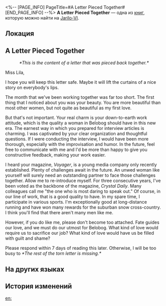<%-- [PAGE_INFO]
PageTitle=#A Letter Pieced Together#
[END_PAGE_INFO] --%>
{{Дополнить}}
{{Книга Инфобокс
|id           = 024
|partIds      = 190132
|Название     = 
|Изображение  = Иконка Письмо.png
|Мир          = Jarilo-VI
|Томов        = 1
|Автор        = <!--нужно добавить-->
|Описание     = A letter carefully pieced back together, which probably shouldn't have been pieced together...
|Том1         = {{tx}}
|Источник1    = {{tx|Отсутствует источник}}
|Персонажи    = 
|Фракции      = 
}}
'''A Letter Pieced Together''' — одна из [[Книги|книг]], которую можно найти на [[Jarilo-VI]].

==Локация==
{{Отметка карты|<!--название карты-->|<!--id отметки-->}}

==A Letter Pieced Together==
<div align="center">''*This is the content of a letter that was pieced back together.*''</div>

Miss Lila,

I hope you will keep this letter safe. Maybe it will lift the curtains of a nice story on everybody's lips.

The month that we've been working together was far too short. The first thing that I noticed about you was your beauty. You are more beautiful than most other women, but not quite as beautiful as my first love.

But that's not important. Your real charm is your down-to-earth work attitude, which is the quality a woman in Belobog should have in this new era. The earnest way in which you prepared for interview articles is charming. I was captivated by your clear organization and thoughtful questions. If I were conducting the interview, I would have been more thorough, especially with the improvisation and humor. In the future, feel free to communicate with me and I'd be more than happy to give you constructive feedback, making your work easier.

I heard your magazine, ''Voyager'', is a young media company only recently established. Plenty of challenges await in the future. An unwed woman like yourself will surely need an outstanding partner to face those challenges together. Allow me to re-introduce myself. For three consecutive years, I've been voted as the backbone of the magazine, ''Crystal Daily''. Many colleagues call me "the one who is most daring to speak out." Of course, in our line of work, that is a good quality to have. In my spare time, I participate in various sports. I'm exceptionally good at long-distance running and have won many rewards for the suburban snow cross-country. I think you'll find that there aren't many men like me.

However, if you do like me, please don't become too attached. Fate guides our love, and we must do our utmost for Belobog. What kind of love would require us to sacrifice our job? What kind of love would have us be filled with guilt and shame?

Please respond within 7 days of reading this later. Otherwise, I will be too busy to ''*The rest of the torn letter is missing.*''

==На других языках==
{{На других языках
|en   = A Letter Pieced Together
|zhs  = 拼接而成的信件
|zht  = 拼接而成的信件
|ja   = 破片を組み合わせた手紙
|ko   = 이어 맞춰진 편지
|es   = Carta formada por varios pedazos
|fr   = Une lettre reconstituée
|ru   = Собранное по кусочкам письмо
|th   = จดหมายที่นำมาปะติดปะต่อเข้าด้วยกัน
|vi   = Thư Chắp Vá
|de   = Ein zusammengesetzter Brief
|id   = Surat yang Disatukan
|pt   = Uma Carta Reconstruída
}}

==История изменений==
{{История изменений|3.5}}

[[en:]]